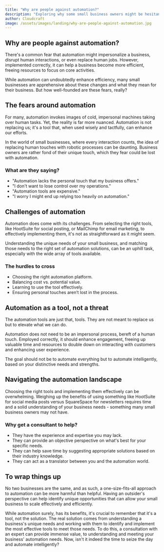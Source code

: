 ```yaml
---
title: "Why are people against automation?"
description: "Exploring why some small business owners might be hesitant to implement automation, and why a consultation service might help find a solution that meets unique business needs."
author: Cloudcraft
image: /assets/images/landing/why-are-people-against-automation.jpg
---
```


## Why are people against automation?

There's a common fear that automation might impersonalize a business, disrupt human interactions, or even replace human jobs. However, implemented correctly, it can help a business become more efficient, freeing resources to focus on core activities. 

While automation can undoubtedly enhance efficiency, many small businesses are apprehensive about these changes and what they mean for their business. But how well-founded are these fears, really?

<ServicesBlurb />

## The fears around automation

For many, automation invokes images of cold, impersonal machines taking over human tasks. Yet, the reality is far more nuanced. Automation is not replacing us; it's a tool that, when used wisely and tactfully, can enhance our efforts.

In the world of small businesses, where every interaction counts, the idea of replacing human touches with robotic processes can be daunting. Business owners are rather fond of their unique touch, which they fear could be lost with automation.

### What are they saying?

 * "Automation lacks the personal touch that my business offers."
 * "I don't want to lose control over my operations."
 * "Automation tools are expensive."
 * "I worry I might end up relying too heavily on automation."

## Challenges of automation

Automation does come with its challenges. From selecting the right tools, like HootSuite for social posting, or MailChimp for email marketing, to effectively implementing them, it's not as straightforward as it might seem.

Understanding the unique needs of your small business, and matching those needs to the right set of automation solutions, can be an uphill task, especially with the wide array of tools available.

### The hurdles to cross

 * Choosing the right automation platform.
 * Balancing cost vs. potential value.
 * Learning to use the tool effectively.
 * Ensuring personal touches aren’t lost in the process.

<GetStartedBlurb />

## Automation as a tool, not a threat

<quoteblock>
The automation tools are just that, tools. They are not meant to replace us but to elevate what we can do.
</quoteblock>

Automation does not need to be an impersonal process, bereft of a human touch. Employed correctly, it should enhance engagement, freeing up valuable time and resources to double down on interacting with customers and enhancing user experience.

The goal should not be to automate everything but to automate intelligently, based on your distinctive needs and strengths.


## Navigating the automation landscape

Choosing the right tools and implementing them effectively can be overwhelming. Weighing up the benefits of using something like HootSuite for social media posts versus SquareSpace for newsletters requires time and a solid understanding of your business needs - something many small business owners may not have.

### Why get a consultant to help?

 * They have the experience and expertise you may lack.
 * They can provide an objective perspective on what's best for your specific needs.
 * They can help save time by suggesting appropriate solutions based on their industry knowledge.
 * They can act as a translator between you and the automation world.

## To wrap things up

No two businesses are the same, and as such, a one-size-fits-all approach to automation can be more harmful than helpful. Having an outsider's perspective can help identify unique opportunities that can allow your small business to scale effectively and efficiently.

While automation surely, has its benefits, it's crucial to remember that it's a tool, not the solution. The real solution comes from understanding a business's unique needs and working with them to identify and implement the most effective tools to meet those needs. To do this, a consultation with an expert can provide immense value, to understanding and meeting your business' automation needs. Now, isn't it indeed the time to seize the day and automate intelligently?